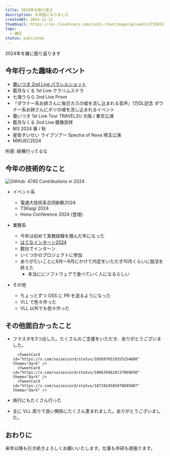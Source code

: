 ```yaml
---
title: 2024年を振り返る
description: お世話になりました
createdAt: 2024-12-31
thumbnail: https://res.cloudinary.com/sushi-chan/image/upload/v1735655777/recap-2024/85C507A4-840A-48E3-9EE6-0C0F003C3C6F_1_105_c_zekacm.jpg
tags:
  - 雑記
status: published
---
```


2024年を雑に振り返ります

## 今年行った趣味のイベント

- [棗いつき 2nd Live パラレルショット](/blog/post/live/parallel-shot)
- 藍月なくる 1st Live クラリムステラ
- 七海うらら 2nd Live Prism
- 『ダウナー系お姉さんに毎日カスの嘘を流し込まれる音声』1万DL記念 ダウナー系お姉さんにボツの嘘を流し込まれるイベント
- 棗いつき 1st Live Tour TRAVEL2U 大阪 / 東京公演
- 藍月なくる 2nd Live 鏡像崇拝
- M3 2024 春 / 秋
- 星街すいせい ライブツアー Spectra of Nova 埼玉公演
- MIKUEC2024

所感: 結構行ってるな

## 今年の技術的なこと

![GitHub: 4745 Contributions in 2024](https://res.cloudinary.com/sushi-chan/image/upload/v1735656374/recap-2024/%E3%82%B9%E3%82%AF%E3%83%AA%E3%83%BC%E3%83%B3%E3%82%B7%E3%83%A7%E3%83%83%E3%83%88_2024-12-31_23.46.08_myqgfx.png "まあ悪くないんじゃないか")

- イベント系
    - 電通大技術系合同新歓2024
    - TSKaigi 2024
    - Hono Conference 2024 (登壇)

- 業務系
    - 今年は初めて実務経験を積んだ年になった
    - [はてなインターン2024](https://kakuyomu.jp/info/entry/hatena_intern2024)
    - 数社でインターン
    - いくつかのプロジェクトに参加
    - ありがたいことに8月〜9月にかけて内定をいただき10月くらいに就活を終えた
        - 本当ににソフトウェアで食べていく人になるらしい

- その他
    - ちょっとずつ OSS に PR を送るようになった
    - VLL で色々作った
    - VLL 以外でも色々作った



## その他面白かったこと

- フラスタを3つ出した。たくさんのご支援をいただき、ありがとうございました。

        <TweetCard id="https://x.com/suiseicord/status/1856970319355154880" theme="dark" />
        <TweetCard id="https://x.com/suiseicord/status/1866394628137869650" theme="dark" />
        <TweetCard id="https://x.com/suiseicord/status/1872924585978695807" theme="dark" />


- 旅行にもたくさん行った
- 主に VLL 周りで良い関係にたくさん恵まれました。ありがとうございました。

## おわりに

来年以降も引き続きよろしくお願いいたします。仕事も卒研も頑張ります。
